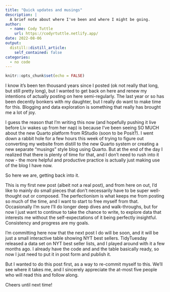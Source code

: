 ```yaml
---
title: "Quick updates and musings"
description: |
  A brief note about where I've been and where I might be going.
author:
  - name: Cody Tuttle
    url: https://codyrtuttle.netlify.app/
date: 2022-08-06
output:
  distill::distill_article:
    self_contained: false
categories:
  - no code
---
```



```r
knitr::opts_chunk$set(echo = FALSE)
```

I know it's been ten thousand years since I posted (ok not really that long, but still pretty long), but I wanted to get back on here and renew my intentions of actually posting on here semi-regularly. The last year or so has been decently bonkers with my daughter, but I really do want to make time for this. Blogging and data exploration is something that really has brought me a lot of joy. 

I guess the reason that I'm writing this now (and hopefully pushing it live before Liv wakes up from her nap) is because I've been seeing SO MUCH about the new Quarto platform from RStudio (soon to be Posit?). I went down a rabbit hole for a few hours this week of trying to figure out converting my website from distill to the new Quarto system or creating a new separate "musings" style blog using Quarto. But at the end of the day I realized that there is plenty of time for that, and I don't need to rush into it now - the more helpful and productive practice is actually just making use of the blog I have now. 

So here we are, getting back into it. 

This is my first new post (albeit not a real post), and from here on out, I'd like to mainly do small pieces that don't necessarily have to be super well-thought out or composed. The perfectionism is what keeps me from posting so much of the time, and I want to start to free myself from that. Occasionally I'm sure I'll do longer deep dives and walk-throughs, but for now I just want to continue to take the chance to write, to explore data that interests me without the self-expectations of it being perfectly insightful. Consistency and progress are my goals. 

I'm committing here now that the next post I do will be soon, and it will be just a small interactive table showing NYT best sellers. TidyTuesday released a data set on NYT best seller lists, and I played around with it a few months ago. I already have the code and and the table basically ready, so now I just need to put it in post form and publish it. 

But I wanted to do this post first, as a way to re-commit myself to this. We'll see where it takes me, and I sincerely appreciate the at-most five people who will read this and follow along.

Cheers until next time!


